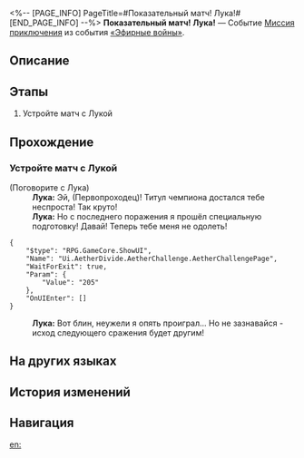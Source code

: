 <%-- [PAGE_INFO]
PageTitle=#Показательный матч! Лука!#
[END_PAGE_INFO] --%>
{{Дополнить|Диалоги.}}
{{Миссия Инфобокс
|id              = 8014145
|Название        = 
|Изображение     = Миссия Показательный матч! Лука!.png
|Тип             = Миссия приключения
|Событие         = «Эфирные войны»
|Глава           = 
|Условия         = 
|Персонажи       = Лука; Первопроходец
|СтартЛокация    = [[Ярило-VI]] — [[Старый испытательный полигон]]
|Мир             = Ярило-VI
|Предыдущая      = 
|Следующая       = 
|Награды         = 
}}
'''Показательный матч! Лука!''' — Событие [[Миссия приключения]] из события [[«Эфирные войны»]].

==Описание==
{{Описание|<!--официальное описание из Перекрёстка судеб-->}}

==Этапы==
# Устройте матч с Лукой

==Прохождение==
{{Дополнить}}
===Устройте матч с Лукой===
{{Описание миссии|тип=Миссия приключения|локация=Старый испытательный полигон|Основная игровая механика «Эфирных войн» - матчи. Бросьте вызов разным игрокам и покажите свою истинную силу!}}
{{Диалог Начало}}

;(Поговорите с Лука)
:'''Лука:''' Эй, (Первопроходец)! Титул чемпиона достался тебе неспроста! Так круто!
:'''Лука:''' Но с последнего поражения я прошёл специальную подготовку! Давай! Теперь тебе меня не одолеть!
<pre>{
	"$type": "RPG.GameCore.ShowUI",
	"Name": "Ui.AetherDivide.AetherChallenge.AetherChallengePage",
	"WaitForExit": true,
	"Param": {
		"Value": "205"
	},
	"OnUIEnter": []
}</pre>
:'''Лука:''' Вот блин, неужели я опять проиграл... Но не зазнавайся - исход следующего сражения будет другим!
{{Диалог Конец}}

==На других языках==
{{На других языках
|en   = Exhibition Match, Luka!
|zhs  = 表演赛！卢卡
|zht  = 表演賽！盧卡
|ja   = エキシビションマッチ！ルカ
|ko   = 시범 경기! 루카
|es   = Encuentro de exhibición: Luka
|fr   = Rencontre amicale&nbsp;: Luka&nbsp;!
|ru   = Показательный матч! Лука!
|th   = แมตช์กระชับมิตร! Luka
|vi   = Giải Biểu Diễn! Luka
|de   = Schaukampf, Luka!
|id   = Pertandingan Ekshibisi, Luka!
|pt   = Batalha de Exibição, Luka!
}}

==История изменений==
{{История изменений|3.5}}

==Навигация==
{{Миссия приключения Навбокс|Глава }}

[[en:]]

